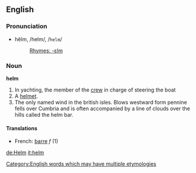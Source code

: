 ==English==
===Pronunciation===
*hĕlm, /helm/, /<tt>helm</tt>/
*:[[Rhymes:English:-ɛlm|Rhymes: -ɛlm]]

===Noun===
'''helm'''

#In yachting, the member of the [[crew]] in charge of steering the boat
#A [[helmet]].
#The only named wind in the british isles.  Blows westward form pennine fells over Cumbria and is often accompanied by a line of clouds over the hills called the helm bar.

====Translations====
*French: [[barre]] ''f'' (1)

[[Category:English words which may have multiple etymologies]]

[[de:Helm]]
[[it:helm]]